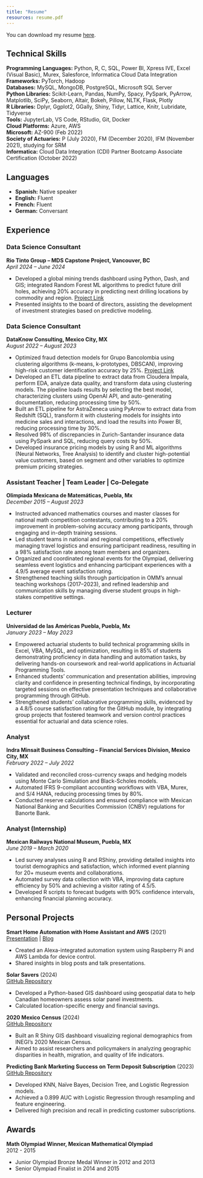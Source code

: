```yaml
---
title: "Resume"
resources: resume.pdf
---
```


You can download my resume [here](resume.pdf).

## Technical Skills

**Programming Languages:** Python, R, C, SQL, Power BI, Xpress IVE, Excel (Visual Basic), Murex, Salesforce, Informatica Cloud Data Integration  
**Frameworks:** PyTorch, Hadoop  
**Databases:** MySQL, MongoDB, PostgreSQL, Microsoft SQL Server  
**Python Libraries:** Scikit-Learn, Pandas, NumPy, Spacy, PySpark, PyArrow, Matplotlib, SciPy, Seaborn, Altair, Bokeh, Pillow, NLTK, Flask, Plotly  
**R Libraries:** Dplyr, Ggplot2, GGally, Shiny, Tidyr, Lattice, Knitr, Lubridate, Tidyverse  
**Tools:** JupyterLab, VS Code, RStudio, Git, Docker  
**Cloud Platforms:** Azure, AWS  
**Microsoft:** AZ-900 (Feb 2022)  
**Society of Actuaries:** P (July 2020), FM (December 2020), IFM (November 2021), studying for SRM  
**Informatica:** Cloud Data Integration (CDI) Partner Bootcamp Associate Certification (October 2022) 

## Languages

- **Spanish:** Native speaker  
- **English:** Fluent  
- **French:** Fluent  
- **German:** Conversant  

## Experience

### Data Science Consultant
**Rio Tinto Group – MDS Capstone Project, Vancouver, BC**  
*April 2024 – June 2024*  

- Developed a global mining trends dashboard using Python, Dash, and GIS; integrated Random Forest ML algorithms to predict future drill holes, achieving 20% accuracy in predicting next drilling locations by commodity and region. [Project Link](bit.ly/drillsense)  
- Presented insights to the board of directors, assisting the development of investment strategies based on predictive modeling.  

### Data Science Consultant
**DataKnow Consulting, Mexico City, MX**  
*August 2022 – August 2023* 

- Optimized fraud detection models for Grupo Bancolombia using clustering algorithms (k-means, k-prototypes, DBSCAN), improving high-risk customer identification accuracy by 25%. [Project Link](bit.ly/AML-TF)  
- Developed an ETL data pipeline to extract data from Cloudera Impala, perform EDA, analyze data quality, and transform data using clustering models. The pipeline loads results by selecting the best model, characterizing clusters using OpenAI API, and auto-generating documentation, reducing processing time by 50%.  
- Built an ETL pipeline for AstraZeneca using PyArrow to extract data from Redshift (SQL), transform it with clustering models for insights into medicine sales and interactions, and load the results into Power BI, reducing processing time by 30%.  
- Resolved 98% of discrepancies in Zurich-Santander insurance data using PySpark and SQL, reducing query costs by 50%.  
- Developed insurance pricing models by using R and ML algorithms (Neural Networks, Tree Analysis) to identify and cluster high-potential value customers, based on segment and other variables to optimize premium pricing strategies.  

### Assistant Teacher | Team Leader | Co-Delegate
**Olimpiada Mexicana de Matemáticas, Puebla, Mx**  
*December 2015 – August 2023*  

- Instructed advanced mathematics courses and master classes for national math competition contestants, contributing to a 20% improvement in problem-solving accuracy among participants, through engaging and in-depth training sessions.
- Led student teams in national and regional competitions, effectively managing travel logistics and ensuring participant readiness, resulting in a 98% satisfaction rate among team members and organizers.
- Organized and coordinated regional events for the Olympiad, delivering seamless event logistics and enhancing participant experiences with a 4.9/5 average event satisfaction rating.
- Strengthened teaching skills through participation in OMM's annual teaching workshops (2017–2023), and refined leadership and communication skills by managing diverse student groups in high-stakes competitive settings. 

### Lecturer
**Universidad de las Américas Puebla, Puebla, Mx**  
*January 2023 – May 2023*  

- Empowered actuarial students to build technical programming skills in Excel, VBA, MySQL, and optimization, resulting in 85% of students demonstrating proficiency in data handling and automation tasks, by delivering hands-on coursework and real-world applications in Actuarial Programming Tools.
- Enhanced students' communication and presentation abilities, improving clarity and confidence in presenting technical findings, by incorporating targeted sessions on effective presentation techniques and collaborative programming through GitHub.
- Strengthened students’ collaborative programming skills, evidenced by a 4.8/5 course satisfaction rating for the GitHub module, by integrating group projects that fostered teamwork and version control practices essential for actuarial and data science roles.

### Analyst
**Indra Minsait Business Consulting – Financial Services Division, Mexico City, MX**  
*February 2022 – July 2022*  

- Validated and reconciled cross-currency swaps and hedging models using Monte Carlo Simulation and Black-Scholes models.  
- Automated IFRS 9-compliant accounting workflows with VBA, Murex, and S/4 HANA, reducing processing times by 80%.  
- Conducted reserve calculations and ensured compliance with Mexican National Banking and Securities Commission (CNBV) regulations for Banorte Bank.  

### Analyst (Internship)
**Mexican Railways National Museum, Puebla, MX**  
*June 2019 – March 2020*  

- Led survey analyses using R and RShiny, providing detailed insights into tourist demographics and satisfaction, which informed event planning for 20+ museum events and collaborations.
- Automated survey data collection with VBA, improving data capture efficiency by 50% and achieving a visitor rating of 4.5/5.
- Developed R scripts to forecast budgets with 90% confidence intervals, enhancing financial planning accuracy.

## Personal Projects

**Smart Home Automation with Home Assistant and AWS** (2021)  
[Presentation](https://bit.ly/TalkHA) | [Blog](https://bit.ly/BlogHA) 

- Created an Alexa-integrated automation system using Raspberry Pi and AWS Lambda for device control.  
- Shared insights in blog posts and talk presentations.

**Solar Savers** (2024)  
[GitHub Repository](https://bit.ly/SolarSvrs)  

- Developed a Python-based GIS dashboard using geospatial data to help Canadian homeowners assess solar panel investments.  
- Calculated location-specific energy and financial savings.

**2020 Mexico Census** (2024)  
[GitHub Repository](https://bit.ly/MxCensus)  

- Built an R Shiny GIS dashboard visualizing regional demographics from INEGI’s 2020 Mexican Census.  
- Aimed to assist researchers and policymakers in analyzing geographic disparities in health, migration, and quality of life indicators.

**Predicting Bank Marketing Success on Term Deposit Subscription** (2023)  
[GitHub Repository](https://bit.ly/BankPred)  

- Developed KNN, Naïve Bayes, Decision Tree, and Logistic Regression models.  
- Achieved a 0.899 AUC with Logistic Regression through resampling and feature engineering.  
- Delivered high precision and recall in predicting customer subscriptions.

## Awards

**Math Olympiad Winner, Mexican Mathematical Olympiad**  
2012 - 2015

- Junior Olympiad Bronze Medal Winner in 2012 and 2013  
- Senior Olympiad Finalist in 2014 and 2015  